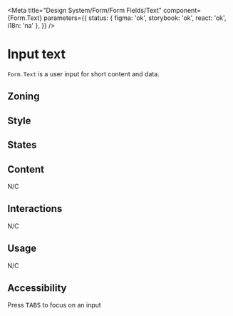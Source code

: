 
<Meta
	title="Design System/Form/Form Fields/Text"
	component={Form.Text}
	parameters={{
		status: { figma: 'ok', storybook: 'ok', react: 'ok', i18n: 'na' },
	}}
/>

# Input text

`Form.Text` is a user input for short content and data.

## Zoning

<FigmaImage
	src="https://www.figma.com/file/qc8oUSyVJM67gSsbTShftt/%F0%9F%93%90-Zoning?node-id=245%3A219"
	alt="zoning image for inputs"
/>

## Style

<FigmaImage
	src="https://www.figma.com/file/610Qgbz9dEHyTTkGeYHZh4/Inputs?node-id=0%3A132"
	alt="Mockup for form inputs"
/>

## States

<Canvas>
	<Story story={Stories.Text} />
</Canvas>

## Content

N/C

## Interactions

N/C

## Usage

N/C

## Accessibility

Press <kbd>TABS</kbd> to focus on an input
